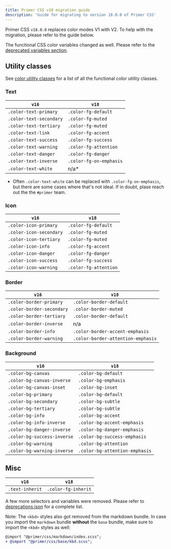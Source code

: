 ```yaml
---
title: Primer CSS v18 migration guide
description: 'Guide for migrating to version 18.0.0 of Primer CSS'
---
```


Primer CSS `v18.0.0` replaces color modes V1 with V2. To help with the migration, please refer to the guide below.

<Note>
  The functional CSS color variables changed as well. Please refer to the <a href="https://primer.style/primitives/colors#deprecated-variables">deprecated variables section</a>.
</Note>

## Utility classes

See [color utility classes](/utilities/colors) for a list of all the functional color utility classes.

### Text

| `v16`                   | `v18`                   |
| ----------------------- | ------------------------|
| `.color-text-primary`   | `.color-fg-default`     |
| `.color-text-secondary` | `.color-fg-muted`       |
| `.color-text-tertiary`  | `.color-fg-muted`      |
| `.color-text-link`      | `.color-fg-accent`      |
| `.color-text-success`   | `.color-fg-success`     |
| `.color-text-warning`   | `.color-fg-attention`   |
| `.color-text-danger`    | `.color-fg-danger`      |
| `.color-text-inverse`   | `.color-fg-on-emphasis` |
| `.color-text-white`     | n/a*                    |

* Often `.color-text-white` can be replaced with `.color-fg-on-emphasis`, but there are some cases where that's not ideal. If in doubt, plase reach out the the `#primer` team.

### Icon

| `v16`                   | `v18`                 |
| ----------------------- | --------------------- |
| `.color-icon-primary`   | `.color-fg-default`   |
| `.color-icon-secondary` | `.color-fg-muted`     |
| `.color-icon-tertiary`  | `.color-fg-muted`     |
| `.color-icon-info`      | `.color-fg-accent`    |
| `.color-icon-danger`    | `.color-fg-danger`    |
| `.color-icon-success`   | `.color-fg-success`   |
| `.color-icon-warning`   | `.color-fg-attention` |

### Border

| `v16`                     | `v18`                              |
| ------------------------- | ---------------------------------- |
| `.color-border-primary`   | `.color-border-default`            |
| `.color-border-secondary` | `.color-border-muted`              |
| `.color-border-tertiary`  | `.color-border-default`            |
| `.color-border-inverse`   | n/a                                |
| `.color-border-info`      | `.color-border-accent-emphasis`    |
| `.color-border-warning`   | `.color-border-attention-emphasis` |

### Background

| `v16`                       | `v18`                          |
| --------------------------- | ------------------------------ |
| `.color-bg-canvas`          | `.color-bg-default`            |
| `.color-bg-canvas-inverse`  | `.color-bg-emphasis`           |
| `.color-bg-canvas-inset`    | `.color-bg-inset`              |
| `.color-bg-primary`         | `.color-bg-default`            |
| `.color-bg-secondary`       | `.color-bg-subtle`             |
| `.color-bg-tertiary`        | `.color-bg-subtle`             |
| `.color-bg-info`            | `.color-bg-accent`             |
| `.color-bg-info-inverse`    | `.color-bg-accent-emphasis`    |
| `.color-bg-danger-inverse`  | `.color-bg-danger-emphasis`    |
| `.color-bg-success-inverse` | `.color-bg-success-emphasis`   |
| `.color-bg-warning`         | `.color-bg-attention`          |
| `.color-bg-warning-inverse` | `.color-bg-attention-emphasis` |

## Misc

| `v16`                       | `v18`                          |
| --------------------------- | ------------------------------ |
| `.text-inherit`             | `.color-fg-inherit`            |

A few more selectors and variables were removed. Please refer to [deprecations.json](https://github.com/primer/css/blob/main/src/deprecations.json) for a complete list.

Note: The `<kbd>` styles also got removed from the markdown bundle. In case you import the `markdown` bundle **without** the `base` bundle, make sure to import the `<kbd>` styles as well:

```diff
@import "@primer/css/markdown/index.scss";
+ @import "@primer/css/base/kbd.scss";
```
